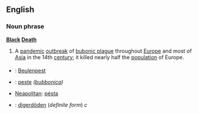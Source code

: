 ==English==
===Noun phrase===
{{wikipedia}}
'''[[Black]] [[Death]]'''
# {{pathology}} A [[pandemic]] [[outbreak]] of [[bubonic plague]] throughout [[Europe]] and most of [[Asia]] in the 14th [[century]]; it killed nearly half the [[population]] of Europe.

===={{trans}}====
*{{de}}: [[Beulenpest]] {{f}}
*{{it}}: [[peste]] ''([[peste bubbonica|bubbonica]])'' {{f}}
*[[Neapolitan]]: [[pésta]] {{f}}
* {{sv}} : [[digerdöden]] (''definite form'') ''c''